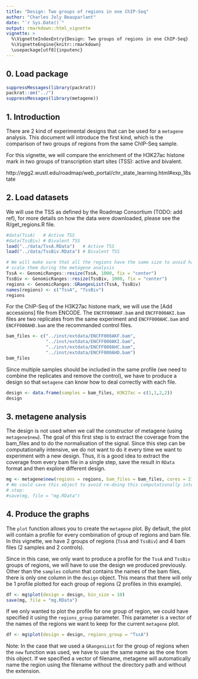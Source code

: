 ```yaml
---
title: "Design: Two groups of regions in one ChIP-Seq"
author: "Charles Joly Beauparlant"
date: "`r Sys.Date()`"
output: rmarkdown::html_vignette
vignette: >
  %\VignetteIndexEntry{Design: Two groups of regions in one ChIP-Seq}
  %\VignetteEngine{knitr::rmarkdown}
  \usepackage[utf8]{inputenc}
---
```


## 0. Load package

```r
suppressMessages(library(packrat))
packrat::on("../")
suppressMessages(library(metagene))
```

## 1. Introduction

There are 2 kind of experimental designs that can be used for a `metagene`
analysis. This document will introduce the first kind, which is the comparison
of two groups of regions from the same ChIP-Seq sample.

For this vignette, we will compare the enrichment of the H3K27ac histone mark in
two groups of transcription start sites (TSS): active and bivalent.

http://egg2.wustl.edu/roadmap/web_portal/chr_state_learning.html#exp_18state

## 2. Load datasets

We will use the TSS as defined by the Roadmap Consortium (TODO: add ref), for
more details on how the data were downloaded, please see the R/get_regions.R file.

```r
#data(TssA)   # Active TSS
#data(TssBiv) # Bivalent TSS
load("../data/TssA.RData")   # Active TSS
load("../data/TssBiv.RData") # Bivalent TSS

# We will make sure that all the regions have the same size to avoid having to
# scale them during the metagene analysis
TssA <- GenomicRanges::resize(TssA, 1000, fix = "center")
TssBiv <- GenomicRanges::resize(TssBiv, 1000, fix = "center")
regions <- GenomicRanges::GRangesList(TssA, TssBiv)
names(regions) <- c("TssA", "TssBiv")
regions
```

For the ChIP-Seq of the H3K27ac histone mark, we will use the [Add accessions]
file from ENCODE. The `ENCFF000AKF.bam` and `ENCFF000AKI.bam` files are two
replicates from the same experiment and `ENCFF000AHC.bam` and `ENCFF000AHD.bam`
are the recommanded control files.

```r
bam_files <- c("../inst/extdata/ENCFF000AKF.bam",
               "../inst/extdata/ENCFF000AKI.bam",
               "../inst/extdata/ENCFF000AHC.bam",
               "../inst/extdata/ENCFF000AHD.bam")
bam_files
```

Since multiple samples should be included in the same profile (we need to
combine the replicates and remove the control), we have to produce a design so
that `metagene` can know how to deal correctly with each file.

```r
design <- data.frame(samples = bam_files, H3K27ac = c(1,1,2,2))
design
```

## 3. metagene analysis

The design is not used when we call the constructor of metagene (using
`metagene$new`). The goal of this first step is to extract the coverage from
the bam_files and to do the normalisation of the signal. Since this step can
be computationally intensive, we do not want to do it every time we want to
experiment with a new design. Thus, it is a good idea to extract the coverage
from every bam file in a single step, save the result in `RData` format and
then explore different design.

```r
mg <- metagene$new(regions = regions, bam_files = bam_files, cores = 2)
# We could save this object to avoid re-doing this computationally intensive
# step:
#save(mg, file = "mg.RData")
```

## 4. Produce the graphs

The `plot` function allows you to create the `metagene` plot. By default, the
plot will contain a profile for every combination of group of regions and bam
file. In this vignette, we have 2 groups of regions (`TssA` and `TssBiv`) and
4 bam files (2 samples and 2 controls).

Since in this case, we only want to produce a profile for the `TssA` and
`TssBiv` groups of regions, we will have to use the design we produced
previously. Other than the `samples` column that contains the names  of the bam
files, there is only one column in the `design` object. This means that there
will only be 1 profile plotted for each group of regions (2 profiles in this
example).

```r
df <- mg$plot(design = design, bin_size = 10)
save(mg, file = "mg.RData")
```

If we only wanted to plot the profile for one group of region, we could have
specified it using the `regions_group` parameter. This parameter is a vector of
the names of the regions we want to keep for the current `metagene` plot.

```r
df <- mg$plot(design = design, regions_group = "TssA")
```

Note: In the case that we used a `GRangesList` for the group of regions when
the `new` function was used, we have to use the same name as the one from this
object. If we specified a vector of filename, metagene will automatically name
the region using the filename without the directory path and without the
extension.
